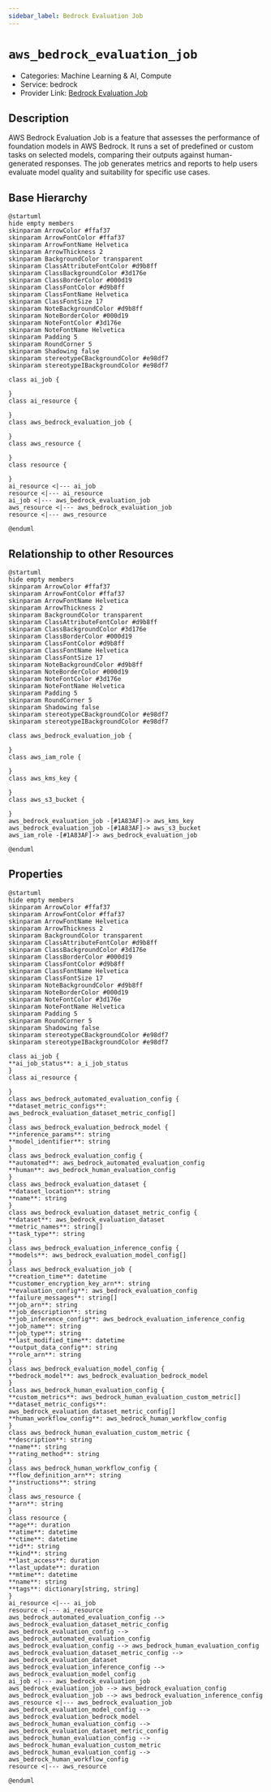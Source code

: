 ```yaml
---
sidebar_label: Bedrock Evaluation Job
---
```


# `aws_bedrock_evaluation_job`

- Categories: Machine Learning & AI, Compute
- Service: bedrock
- Provider Link: [Bedrock Evaluation Job](https://docs.aws.amazon.com/bedrock/latest/userguide/evaluation-jobs.html)

## Description

AWS Bedrock Evaluation Job is a feature that assesses the performance of foundation models in AWS Bedrock. It runs a set of predefined or custom tasks on selected models, comparing their outputs against human-generated responses. The job generates metrics and reports to help users evaluate model quality and suitability for specific use cases.

## Base Hierarchy

<ZoomPanPinch>

```kroki imgType="plantuml" imgAlt="Hierarchy of Bedrock Evaluation Job"
@startuml
hide empty members
skinparam ArrowColor #ffaf37
skinparam ArrowFontColor #ffaf37
skinparam ArrowFontName Helvetica
skinparam ArrowThickness 2
skinparam BackgroundColor transparent
skinparam ClassAttributeFontColor #d9b8ff
skinparam ClassBackgroundColor #3d176e
skinparam ClassBorderColor #000d19
skinparam ClassFontColor #d9b8ff
skinparam ClassFontName Helvetica
skinparam ClassFontSize 17
skinparam NoteBackgroundColor #d9b8ff
skinparam NoteBorderColor #000d19
skinparam NoteFontColor #3d176e
skinparam NoteFontName Helvetica
skinparam Padding 5
skinparam RoundCorner 5
skinparam Shadowing false
skinparam stereotypeCBackgroundColor #e98df7
skinparam stereotypeIBackgroundColor #e98df7

class ai_job {

}
class ai_resource {

}
class aws_bedrock_evaluation_job {

}
class aws_resource {

}
class resource {

}
ai_resource <|--- ai_job
resource <|--- ai_resource
ai_job <|--- aws_bedrock_evaluation_job
aws_resource <|--- aws_bedrock_evaluation_job
resource <|--- aws_resource

@enduml
```

</ZoomPanPinch>

## Relationship to other Resources

<ZoomPanPinch>

```kroki imgType="plantuml" imgAlt="Diagram of Bedrock Evaluation Job resource relationships"
@startuml
hide empty members
skinparam ArrowColor #ffaf37
skinparam ArrowFontColor #ffaf37
skinparam ArrowFontName Helvetica
skinparam ArrowThickness 2
skinparam BackgroundColor transparent
skinparam ClassAttributeFontColor #d9b8ff
skinparam ClassBackgroundColor #3d176e
skinparam ClassBorderColor #000d19
skinparam ClassFontColor #d9b8ff
skinparam ClassFontName Helvetica
skinparam ClassFontSize 17
skinparam NoteBackgroundColor #d9b8ff
skinparam NoteBorderColor #000d19
skinparam NoteFontColor #3d176e
skinparam NoteFontName Helvetica
skinparam Padding 5
skinparam RoundCorner 5
skinparam Shadowing false
skinparam stereotypeCBackgroundColor #e98df7
skinparam stereotypeIBackgroundColor #e98df7

class aws_bedrock_evaluation_job {

}
class aws_iam_role {

}
class aws_kms_key {

}
class aws_s3_bucket {

}
aws_bedrock_evaluation_job -[#1A83AF]-> aws_kms_key
aws_bedrock_evaluation_job -[#1A83AF]-> aws_s3_bucket
aws_iam_role -[#1A83AF]-> aws_bedrock_evaluation_job

@enduml
```

</ZoomPanPinch>

## Properties

<ZoomPanPinch>

```kroki imgType="plantuml" imgAlt="Diagram of Bedrock Evaluation Job data model"
@startuml
hide empty members
skinparam ArrowColor #ffaf37
skinparam ArrowFontColor #ffaf37
skinparam ArrowFontName Helvetica
skinparam ArrowThickness 2
skinparam BackgroundColor transparent
skinparam ClassAttributeFontColor #d9b8ff
skinparam ClassBackgroundColor #3d176e
skinparam ClassBorderColor #000d19
skinparam ClassFontColor #d9b8ff
skinparam ClassFontName Helvetica
skinparam ClassFontSize 17
skinparam NoteBackgroundColor #d9b8ff
skinparam NoteBorderColor #000d19
skinparam NoteFontColor #3d176e
skinparam NoteFontName Helvetica
skinparam Padding 5
skinparam RoundCorner 5
skinparam Shadowing false
skinparam stereotypeCBackgroundColor #e98df7
skinparam stereotypeIBackgroundColor #e98df7

class ai_job {
**ai_job_status**: a_i_job_status
}
class ai_resource {

}
class aws_bedrock_automated_evaluation_config {
**dataset_metric_configs**: aws_bedrock_evaluation_dataset_metric_config[]
}
class aws_bedrock_evaluation_bedrock_model {
**inference_params**: string
**model_identifier**: string
}
class aws_bedrock_evaluation_config {
**automated**: aws_bedrock_automated_evaluation_config
**human**: aws_bedrock_human_evaluation_config
}
class aws_bedrock_evaluation_dataset {
**dataset_location**: string
**name**: string
}
class aws_bedrock_evaluation_dataset_metric_config {
**dataset**: aws_bedrock_evaluation_dataset
**metric_names**: string[]
**task_type**: string
}
class aws_bedrock_evaluation_inference_config {
**models**: aws_bedrock_evaluation_model_config[]
}
class aws_bedrock_evaluation_job {
**creation_time**: datetime
**customer_encryption_key_arn**: string
**evaluation_config**: aws_bedrock_evaluation_config
**failure_messages**: string[]
**job_arn**: string
**job_description**: string
**job_inference_config**: aws_bedrock_evaluation_inference_config
**job_name**: string
**job_type**: string
**last_modified_time**: datetime
**output_data_config**: string
**role_arn**: string
}
class aws_bedrock_evaluation_model_config {
**bedrock_model**: aws_bedrock_evaluation_bedrock_model
}
class aws_bedrock_human_evaluation_config {
**custom_metrics**: aws_bedrock_human_evaluation_custom_metric[]
**dataset_metric_configs**: aws_bedrock_evaluation_dataset_metric_config[]
**human_workflow_config**: aws_bedrock_human_workflow_config
}
class aws_bedrock_human_evaluation_custom_metric {
**description**: string
**name**: string
**rating_method**: string
}
class aws_bedrock_human_workflow_config {
**flow_definition_arn**: string
**instructions**: string
}
class aws_resource {
**arn**: string
}
class resource {
**age**: duration
**atime**: datetime
**ctime**: datetime
**id**: string
**kind**: string
**last_access**: duration
**last_update**: duration
**mtime**: datetime
**name**: string
**tags**: dictionary[string, string]
}
ai_resource <|--- ai_job
resource <|--- ai_resource
aws_bedrock_automated_evaluation_config --> aws_bedrock_evaluation_dataset_metric_config
aws_bedrock_evaluation_config --> aws_bedrock_automated_evaluation_config
aws_bedrock_evaluation_config --> aws_bedrock_human_evaluation_config
aws_bedrock_evaluation_dataset_metric_config --> aws_bedrock_evaluation_dataset
aws_bedrock_evaluation_inference_config --> aws_bedrock_evaluation_model_config
ai_job <|--- aws_bedrock_evaluation_job
aws_bedrock_evaluation_job --> aws_bedrock_evaluation_config
aws_bedrock_evaluation_job --> aws_bedrock_evaluation_inference_config
aws_resource <|--- aws_bedrock_evaluation_job
aws_bedrock_evaluation_model_config --> aws_bedrock_evaluation_bedrock_model
aws_bedrock_human_evaluation_config --> aws_bedrock_evaluation_dataset_metric_config
aws_bedrock_human_evaluation_config --> aws_bedrock_human_evaluation_custom_metric
aws_bedrock_human_evaluation_config --> aws_bedrock_human_workflow_config
resource <|--- aws_resource

@enduml
```

</ZoomPanPinch>
